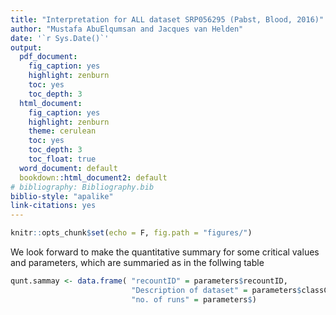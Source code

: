 ```yaml
---
title: "Interpretation for ALL dataset SRP056295 (Pabst, Blood, 2016)"
author: "Mustafa AbuElqumsan and Jacques van Helden"
date: '`r Sys.Date()`'
output:
  pdf_document:
    fig_caption: yes
    highlight: zenburn
    toc: yes
    toc_depth: 3
  html_document:
    fig_caption: yes
    highlight: zenburn
    theme: cerulean
    toc: yes
    toc_depth: 3
    toc_float: true
  word_document: default
  bookdown::html_document2: default 
# bibliography: Bibliography.bib
biblio-style: "apalike"
link-citations: yes
---
```


```r
knitr::opts_chunk$set(echo = F, fig.path = "figures/")

```

We look forward to make the quantitative summary for some critical values and parameters, which are summaried as in the follwing table 

```r
qunt.sammay <- data.frame( "recountID" = parameters$recountID,
                           "Description of dataset" = parameters$classColumn,
                           "no. of runs" = parameters$)

```

